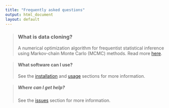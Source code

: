 ```yaml
---
title: "Frequently asked questions"
output: html_document
layout: default
---
```


> ### <i class="fa fa-question-circle"></i> What is data cloning?
>
> A numerical optimization algorithm for frequentist statistical 
> inference using Markov-chain Monte Carlo (MCMC) methods.
> Read more [here]({{ site.baseurl }}/dc.html).

> #### <i class="fa fa-question-circle"></i> What software can I use?
>
> See the [installation]({{ site.baseurl }}/install.html) 
> and [usage]({{ site.baseurl }}/usage.html) sections for 
> more information.

> ##### Where can I get help?
>
> See the [issues]({{ site.baseurl }}/issues.html) 
> section for more information.

